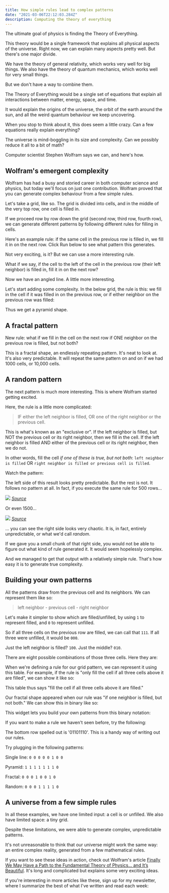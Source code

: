 ```yaml
---
title: How simple rules lead to complex patterns
date: "2021-03-06T22:12:03.284Z"
description: Computing the theory of everything
---
```


The ultimate goal of physics is finding the Theory of Everything.

This theory would be a single framework that explains all physical aspects of the universe. Right now, we can explain many aspects pretty well. But there's one major divide.

We have the theory of general relativity, which works very well for big things. We also have the theory of quantum mechanics, which works well for very small things.

But we don't have a way to combine them.

The Theory of Everything would be a single set of equations that explain all interactions between matter, energy, space, and time.

It would explain the origins of the universe, the orbit of the earth around the sun, and all the weird quantum behaviour we keep uncovering.

When you stop to think about it, this does seem a little crazy. Can a few equations really explain everything?

The universe is mind-boggling in its size and complexity. Can we possibly reduce it all to a bit of math?

Computer scientist Stephen Wolfram says we can, and here's how.

## Wolfram's emergent complexity

Wolfram has had a busy and storied career in both computer science and physics, but today we'll focus on just one contribution. Wolfram proved that you can generate complex behaviour from a few simple rules.

Let's take a grid, like so. The grid is divided into cells, and in the middle of the very top row, one cell is filled in.

<WolframPattern hideButtons />

If we proceed row by row down the grid (second row, third row, fourth row), we can generate different patterns by following different rules for filling in cells.

Here's an example rule: if the same cell in the previous row is filled in, we fill it in on the next row. Click Run below to see what pattern this generates.

<WolframPattern defaultRule={1} />

Not very exciting, is it? But we can use a more interesting rule.

What if we say, if the cell to the left of the cell in the previous row (their left neighbor) is filled in, fill it in on the next row?

<WolframPattern defaultRule={2} />

Now we have an angled line. A little more interesting.

Let's start adding some complexity. In the below grid, the rule is this: we fill in the cell if it was filled in on the previous row, or if either neighbor on the previous row was filled:

<WolframPattern defaultRule={254} />

Thus we get a pyramid shape.

## A fractal pattern

New rule: what if we fill in the cell on the next row if ONE neighbor on the previous row is filled, but not both?

<WolframPattern defaultRule={90} />

This is a fractal shape, an endlessly repeating pattern. It's neat to look at. It's also very predictable. It will repeat the same pattern on and on if we had 1000 cells, or 10,000 cells.

## A random pattern

The next pattern is much more interesting. This is where Wolfram started getting excited.

Here, the rule is a little more complicated:

> IF either the left neighbor is filled, OR one of the right neighbor or the previous cell.

This is what's known as an "exclusive or". If the left neighbor is filled, but NOT the previous cell or its right neighbor, then we fill in the cell. If the left neighbor is filled AND either of the previous cell or its right neighbor, then we do not.

In other words, fill the cell _if one of these is true, but not both_: `left neighbor is filled` OR `right neighbor is filled or previous cell is filled`.

Watch the pattern:

<WolframPattern defaultRule={30} />

The left side of this result looks pretty predictable. But the rest is not. It follows no pattern at all. In fact, if you execute the same rule for 500 rows...

![](./500.png)
_[Source](https://www.wolframscience.com/nks/p29--how-do-simple-programs-behave/)_

Or even 1500...

![](./1500.png)
_[Source](https://www.wolframscience.com/nks/p30--how-do-simple-programs-behave/)_

... you can see the right side looks very chaotic. It is, in fact, entirely unpredictable, or what we'd call _random_.

If we gave you a small chunk of that right side, you would not be able to figure out what kind of rule generated it. It would seem hopelessly complex.

And we managed to get that output with a relatively simple rule. That's how easy it is to generate true complexity.

## Building your own patterns

All the patterns draw from the previous cell and its neighbors. We can represent them like so:

> left neighbor - previous cell - right neighbor

Let's make it simpler to show which are filled/unfilled, by using `1` to represent filled, and `0` to represent unfilled.

So if all three cells on the previous row are filled, we can call that `111`. If all three were unfilled, it would be `000`.

Just the left neighbor is filled? `100`. Just the middle? `010`.

There are eight possible combinations of those three cells. Here they are:

<RuleDisplay />

When we're defining a rule for our grid pattern, we can represent it using this table. For example, if the rule is "only fill the cell if all three cells above it are filled", we can show it like so:

<RuleDisplay rule="10000000" />


This table thus says "fill the cell if all three cells above it are filled."

Our fractal shape appeared when our rule was "if one neighbor is filled, but not both." We can show this in binary like so:

<RuleDisplay rule="00010010" />

This widget lets you build your own patterns from this binary notation:

<BinaryWolframPattern />

If you want to make a rule we haven't seen before, try the following:

<RuleDisplay rule="01101110" />

The bottom row spelled out is '01101110'. This is a handy way of writing out our rules.

Try plugging in the following patterns:

Single line: `0 0 0 0 0 1 0 0`

Pyramid: `1 1 1 1 1 1 1 0`

Fractal: `0 0 0 1 0 0 1 0`

Random: `0 0 0 1 1 1 1 0`

## A universe from a few simple rules

In all these examples, we have one limited input: a cell is or unfilled. We also have limited space: a tiny grid.

Despite these limitations, we were able to generate complex, unpredictable patterns.

It's not unreasonable to think that our universe might work the same way: an entire complex reality, generated from a few mathematical rules.

If you want to see these ideas in action, check out Wolfram's article [Finally We May Have a Path to the Fundamental Theory of Physics…
and It’s Beautiful](https://writings.stephenwolfram.com/2020/04/finally-we-may-have-a-path-to-the-fundamental-theory-of-physics-and-its-beautiful). It's long and complicated but explains some very exciting ideas.

If you're interesting in more articles like these, sign up for my newsletter, where I summarize the best of what I've written and read each week:

<EmailSignup />
